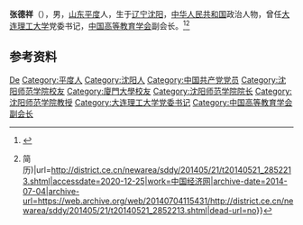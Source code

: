 {{Otheruses|other=名为张德祥的其他人物|张德祥}}

'''张德祥'''（{{bd|1950年|7月}}），男，[[山东|山东]][[平度|平度]]人，生于[[辽宁|辽宁]][[沈阳|沈阳]]，[[中华人民共和国|中华人民共和国]]政治人物，曾任[[大连理工大学|大连理工大学]]党委书记，[[中国高等教育学会|中国高等教育学会]]副会长。<ref>{{Cite web|title=张德祥任大连理工大学党委书记|url=http://www.moe.gov.cn/jyb_xwfb/gzdt_gzdt/moe_1485/tnull_26533.html|accessdate=2020-12-25|work=中华人民共和国教育部}}</ref><ref>{{Cite web|title=魏小鹏任大连理工大学党委书记(图{{!}}简历)|url=http://district.ce.cn/newarea/sddy/201405/21/t20140521_2852213.shtml|accessdate=2020-12-25|work=中国经济网|archive-date=2014-07-04|archive-url=https://web.archive.org/web/20140704115431/http://district.ce.cn/newarea/sddy/201405/21/t20140521_2852213.shtml|dead-url=no}}</ref>

== 参考资料 ==
{{reflist}}

{{中国人物小作品}}
{{大连理工大学}}
{{Navboxes 
| title  = 张德祥在[[中国高等教育学会|中国高等教育学会]]的职务
| list1  =
{{中国高等教育学会第五届理事会}}
{{中国高等教育学会第六届理事会}}
}}

{{Authority control}}
{{DEFAULTSORT:Zhang张}}
[[Category:张姓|De]]
[[Category:平度人|Category:平度人]]
[[Category:沈阳人|Category:沈阳人]]
[[Category:中国共产党党员|Category:中国共产党党员]]
[[Category:沈阳师范学院校友|Category:沈阳师范学院校友]]
[[Category:廈門大學校友|Category:廈門大學校友]]
[[Category:沈阳师范学院院长|Category:沈阳师范学院院长]]
[[Category:沈阳师范学院教授|Category:沈阳师范学院教授]]
[[Category:大连理工大学党委书记|Category:大连理工大学党委书记]]
[[Category:中国高等教育学会副会长|Category:中国高等教育学会副会长]]
